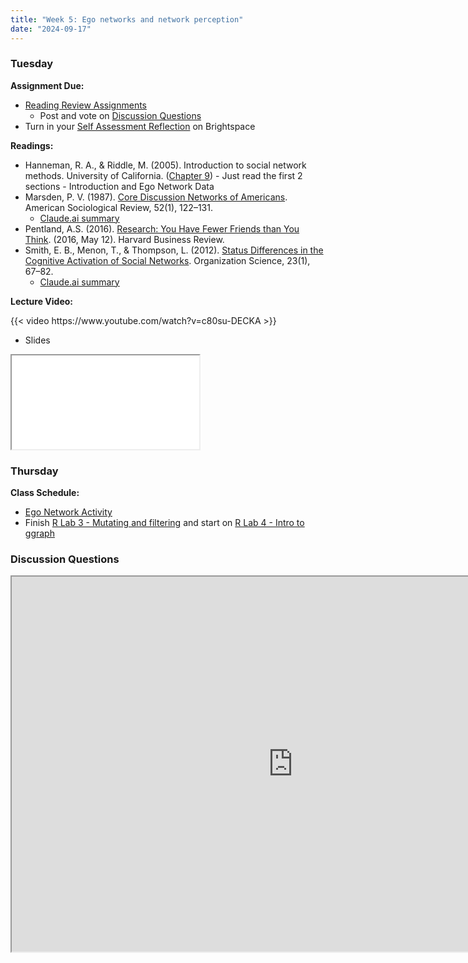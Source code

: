 ```yaml
---
title: "Week 5: Ego networks and network perception"
date: "2024-09-17"
---
```


### Tuesday

**Assignment Due:**

* [Reading Review Assignments](/syllabus/syllabus.qmd#reading-review-assignments)
  * Post and vote on [Discussion Questions](#discussion-questions)
* Turn in your [Self Assessment Reflection](/assignments/Self-Assessment-Reflection.qmd) on Brightspace

**Readings:**

* Hanneman, R. A., & Riddle, M. (2005). Introduction to social network methods. University of California. ([Chapter 9](https://faculty.ucr.edu/~hanneman/nettext/C9_Ego_networks.html)) - Just read the first 2 sections - Introduction and Ego Network Data
* Marsden, P. V. (1987). [Core Discussion Networks of Americans](https://www-jstor-org.ezproxy.lib.purdue.edu/stable/2095397). American Sociological Review, 52(1), 122–131. 
  * [Claude.ai summary](./pages/marsden-core-summary.qmd)
* Pentland, A.S. (2016). [Research: You Have Fewer Friends than You Think](https://web.archive.org/web/20230604023300/https://hbr.org/2016/05/research-you-have-fewer-friends-than-you-think). (2016, May 12). Harvard Business Review. 
* Smith, E. B., Menon, T., & Thompson, L. (2012). [Status Differences in the Cognitive Activation of Social Networks](https://pubsonline-informs-org.ezproxy.lib.purdue.edu/doi/full/10.1287/orsc.1100.0643). Organization Science, 23(1), 67–82. 
  * [Claude.ai summary](./pages/smith-status-summary.qmd)

**Lecture Video:**

{{< video https://www.youtube.com/watch?v=c80su-DECKA >}}

* Slides

<iframe class='slide-deck' src="/lectures/content_lectures/ego_nets.html"></iframe>


### Thursday

**Class Schedule:**

* [Ego Network Activity](/assignments/ego_networks_activity.qmd)
* Finish [R Lab 3 - Mutating and filtering](/assignments/r_lab_3_%E2%80%93_mutating_and_filtering.qmd) and start on [R Lab 4 - Intro to ggraph](/assignments/r_lab_4_%E2%80%93_intro_to_ggraph.qmd)



### Discussion Questions

<iframe src="https://pollev-embeds.com/discourses/KP6o8h3j81AIXoXgbssDe/respond" width="900px" height="600px"></iframe>